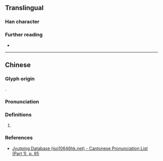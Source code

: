 {{character info}}
==Translingual==

===Han character===
{{Han char|rn=38|rad=女|as=13|sn=16|four=|canj=VYTO|ids=⿰女遂}}

===Further reading===
* {{Han ref|kx=0272.090|dkj=06772|hdz=21084.140|uh=5B18|ud=23320}}

----

==Chinese==
{{zh-forms}}

===Glyph origin===
{{Han etym}}
{{Han compound|女|遂|c1=s|c2=p|ls=psc|t1=woman}}.

===Pronunciation===
{{zh-pron
|m=suì
|c=seoi6
|mc=y
|oc=y
|cat=pn
}}

===Definitions===
{{head|zh|Han character}}

# {{zh-used2|n}}

===References===
* [http://www.iso10646hk.net/jp/document/download.jsp Jyutping Database (iso10646hk.net) - Cantonese Pronunciation List (Part 1), p. 95]